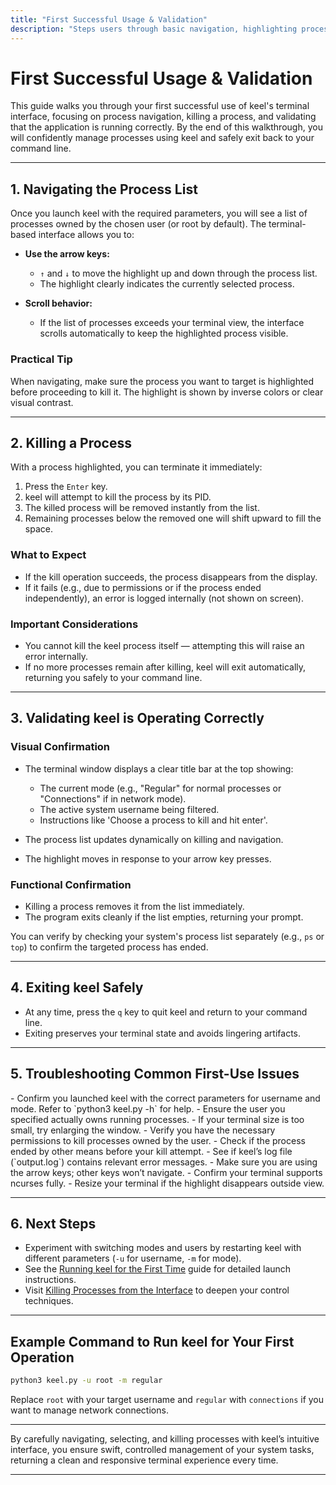```yaml
---
title: "First Successful Usage & Validation"
description: "Steps users through basic navigation, highlighting processes, and killing a process using the interface. Highlights validation cues to confirm keel is operating correctly, and how to return to the command line safely."
---
```


# First Successful Usage & Validation

This guide walks you through your first successful use of keel's terminal interface, focusing on process navigation, killing a process, and validating that the application is running correctly. By the end of this walkthrough, you will confidently manage processes using keel and safely exit back to your command line.

---

## 1. Navigating the Process List

Once you launch keel with the required parameters, you will see a list of processes owned by the chosen user (or root by default). The terminal-based interface allows you to:  

- **Use the arrow keys:**
  - `↑` and `↓` to move the highlight up and down through the process list.
  - The highlight clearly indicates the currently selected process.

- **Scroll behavior:**
  - If the list of processes exceeds your terminal view, the interface scrolls automatically to keep the highlighted process visible.

### Practical Tip

When navigating, make sure the process you want to target is highlighted before proceeding to kill it. The highlight is shown by inverse colors or clear visual contrast.

---

## 2. Killing a Process

With a process highlighted, you can terminate it immediately:

1. Press the `Enter` key.
2. keel will attempt to kill the process by its PID.
3. The killed process will be removed instantly from the list.
4. Remaining processes below the removed one will shift upward to fill the space.

### What to Expect

- If the kill operation succeeds, the process disappears from the display.
- If it fails (e.g., due to permissions or if the process ended independently), an error is logged internally (not shown on screen).

### Important Considerations

- You cannot kill the keel process itself — attempting this will raise an error internally.
- If no more processes remain after killing, keel will exit automatically, returning you safely to your command line.

---

## 3. Validating keel is Operating Correctly

### Visual Confirmation

- The terminal window displays a clear title bar at the top showing:
  - The current mode (e.g., "Regular" for normal processes or "Connections" if in network mode).
  - The active system username being filtered.
  - Instructions like 'Choose a process to kill and hit enter'.

- The process list updates dynamically on killing and navigation.

- The highlight moves in response to your arrow key presses.

### Functional Confirmation

- Killing a process removes it from the list immediately.
- The program exits cleanly if the list empties, returning your prompt.

You can verify by checking your system's process list separately (e.g., `ps` or `top`) to confirm the targeted process has ended.

---

## 4. Exiting keel Safely

- At any time, press the `q` key to quit keel and return to your command line.
- Exiting preserves your terminal state and avoids lingering artifacts.

---

## 5. Troubleshooting Common First-Use Issues

<AccordionGroup title="Troubleshooting First Usage">
<Accordion title="Process List Does Not Appear">
- Confirm you launched keel with the correct parameters for username and mode. Refer to `python3 keel.py -h` for help.
- Ensure the user you specified actually owns running processes.
- If your terminal size is too small, try enlarging the window.
</Accordion>
<Accordion title="Unable to Kill a Process">
- Verify you have the necessary permissions to kill processes owned by the user.
- Check if the process ended by other means before your kill attempt.
- See if keel’s log file (`output.log`) contains relevant error messages.
</Accordion>
<Accordion title="Highlight Not Moving as Expected">
- Make sure you are using the arrow keys; other keys won’t navigate.
- Confirm your terminal supports ncurses fully.
- Resize your terminal if the highlight disappears outside view.
</Accordion>
</AccordionGroup>

---

## 6. Next Steps

- Experiment with switching modes and users by restarting keel with different parameters (`-u` for username, `-m` for mode).
- See the [Running keel for the First Time](/getting-started/first-steps/running-keel) guide for detailed launch instructions.
- Visit [Killing Processes from the Interface](/guides/process-management/process-control) to deepen your control techniques.

---

## Example Command to Run keel for Your First Operation

```bash
python3 keel.py -u root -m regular
```

Replace `root` with your target username and `regular` with `connections` if you want to manage network connections.

---

By carefully navigating, selecting, and killing processes with keel’s intuitive interface, you ensure swift, controlled management of your system tasks, returning a clean and responsive terminal experience every time.

---